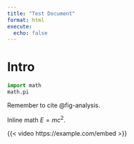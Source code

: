 ```yaml
---
title: "Test Document"
format: html
execute:
  echo: false
---
```


# Intro

```python
import math
math.pi
```

::: {.callout-note}
Remember to cite @fig-analysis.
:::

Inline math $E = mc^2$.

{{< video https://example.com/embed >}}
